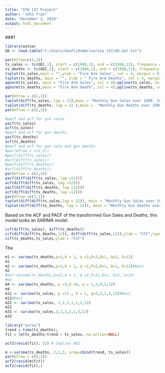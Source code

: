 ```yaml
---
title: "STA 137 Project"
author: "John Tran"
date: "December 2, 2019"
output: html_document
---
```

###1
```r

library(astsa)
GD <- read.table("C:/Users/nbafl/OneDrive/sta 137/GD.dat.txt")

```



```r
par(mfrow=c(2,1))
ts_sales <- ts(GD[,1], start = c(1980,1), end = c(1998,11), frequency = 12)
ts_deaths <- ts(GD[,2], start = c(1980,1), end = c(1998,11), frequency = 12)
tsplot(ts_sales,main = "",ylab = "Fire Arm Sales", col = 4, margin = 0)
tsplot(ts_deaths, main = "", ylab = " Fire Arm Deaths", col = 4, margin = 0 )
qqnorm(ts_sales, main = "Fire Arm Sales", col = 4);qqline(ts_sales, col =2, lwd =2)
qqnorm(ts_deaths,main = "Fire Arm Death", col = 4);qqline(ts_deaths, col =2, lwd =2)
```



```r
par(mfrow = c(2,1))
tsplot(diff(ts_sales, lag = 12),main = "Monthly Gun Sales over 1980- 1998",ylab = "Fire Arm Sales", col = 4, margin = 0)
tsplot(diff(ts_deaths, lag = 12 ),main =  "Monthly Gun deaths over 1980 -1998", ylab = "Fire Arm Deaths", col = 4, margin = 0)
par(mfrow = c(2,2))

#pacf and acf for gun sales
pacf(ts_sales)
acf(ts_sales)
#pacf and acf for gun deaths
pacf(ts_deaths)
acf(ts_deaths)
#pacf and acf for gun sale and gun deaths
#par(mfrow = c(2,2))
#pacf(diff(ts_sales))
#acf(diff(ts_sales))
#pacf(diff(ts_deaths))
#acf(diff(ts_deaths))
par(mfrow = c(2,2))
pacf(diff(diff(ts_sales, lag =12)))
acf(diff(diff(ts_sales, lag =12)))
pacf(diff(diff(ts_deaths, lag =12)))
acf(diff(diff(ts_deaths, lag =12)))
par(mfrow =c(2,1))
tsplot(diff(diff(ts_sales,lag = 12)), main = "Monthly Gun Sales over 1980- 1998",ylab = "Fire Arm Sales", col = 4, margin = 0)
tsplot(diff(diff(ts_deaths, lag = 12)), main = "Monthly Gun deaths over 1980 -1998",ylab = "Fire Arm Deaths", col = 4,margin = 0)

```
Based on the ACF and PACF of the transformed Gun Sales and Deaths, this model looks an SARIMA model.

```r
ccf(diff(ts_sales), diff(ts_deaths))
ccf(diff(diff(ts_deaths,12)), diff(diff(ts_sales,12)),ylab = "CCF",type ="covariance")
ccf(ts_deaths,ts_sales,ylab = "CCF")
```
The 

```r
m1 <- sarima(ts_deaths,p=3,d = 1, q =2,P=3,D=1, Q=2, S=12)
m1
m2 <- sarima(ts_deaths,p=3,d = 1, q =1,P=2,D=1, Q=1, S=12)#best
m2
#m3<-sarima(ts_deaths,p=11,d = 1, q =2,P=11,D=1, Q=2, S=12)
#m3
m4 <- sarima(ts_deaths, p =3,d =0, q = 1,3,0,1,12)
m4
m11 <- sarima(ts_sales, p =11 , d = 1, q=3,2,1,3,12)#best
m11#best
m22 <- sarima(ts_sales, 1,1,3,1,1,3,12)
m22
m33 <- sarima(ts_sales,2,1,3,2,1,3,12)
m33


```

```r
library("astsa")
trend = time(ts_deaths); 
fit = lm(ts_deaths~trend + ts_sales, na.action=NULL)

acf2(resid(fit), 52) # implies AR2

m <-sarima(ts_deaths, 2,1,3, xreg=cbind(trend, ts_sales))
par(mfrow = c(4,2))
acf2(resid(m$fit))
acf2(resid(fit),)


```


```r
```


